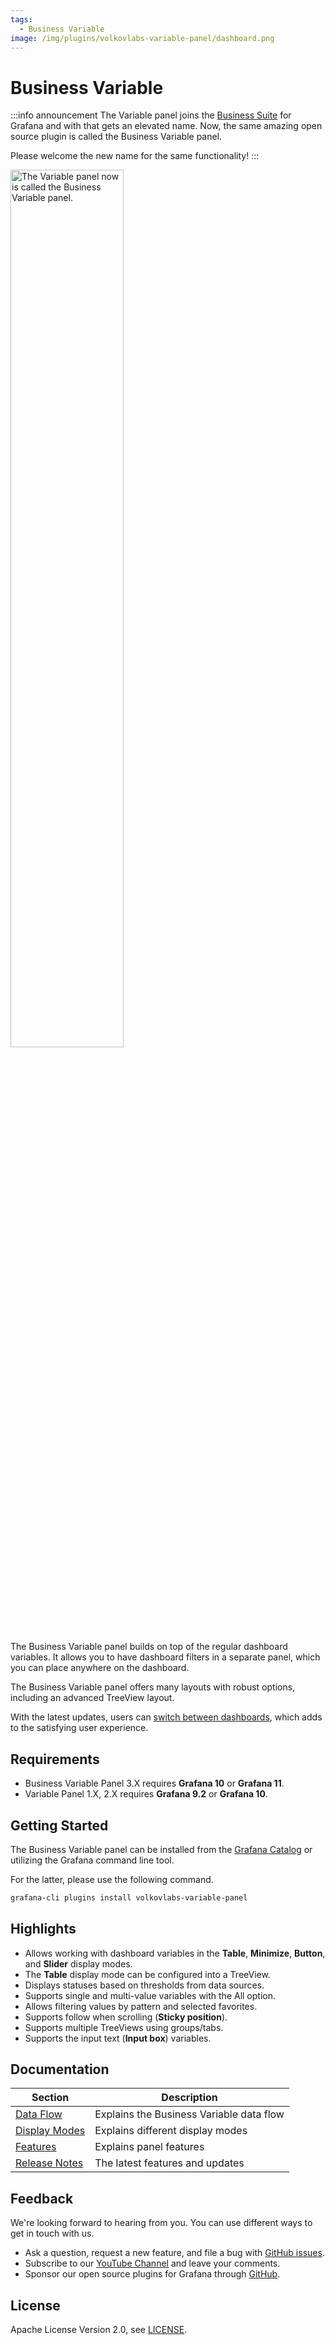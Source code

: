 ```yaml
---
tags:
  - Business Variable
image: /img/plugins/volkovlabs-variable-panel/dashboard.png
---
```



# Business Variable

:::info announcement
The Variable panel joins the [Business Suite](/plugins/) for Grafana and with that gets an elevated name. Now, the same amazing open source plugin is called the Business Variable panel.

Please welcome the new name for the same functionality!
:::

<Image
  title="The Variable panel now is called the Business Variable panel."
  src="/img/plugins/volkovlabs-variable-panel/new-name.png"
  width="60%"
/>

The Business Variable panel builds on top of the regular dashboard variables. It allows you to have dashboard filters in a separate panel, which you can place anywhere on the dashboard.

The Business Variable panel offers many layouts with robust options, including an advanced TreeView layout.

With the latest updates, users can [switch between dashboards](/plugins/volkovlabs-variable-panel/redirect), which adds to the satisfying user experience.

<Youtube
  id="vcdcLDVQYek"
  title="Business Variable Panel for Grafana. New features and updates in 3.0.0."
/>

## Requirements

- Business Variable Panel 3.X requires **Grafana 10** or **Grafana 11**.
- Variable Panel 1.X, 2.X requires **Grafana 9.2** or **Grafana 10**.

## Getting Started

The Business Variable panel can be installed from the [Grafana Catalog](https://grafana.com/grafana/plugins/volkovlabs-variable-panel/) or utilizing the Grafana command line tool.

For the latter, please use the following command.

```bash
grafana-cli plugins install volkovlabs-variable-panel
```

## Highlights

- Allows working with dashboard variables in the **Table**, **Minimize**, **Button**, and **Slider** display modes.
- The **Table** display mode can be configured into a TreeView.
- Displays statuses based on thresholds from data sources.
- Supports single and multi-value variables with the All option.
- Allows filtering values by pattern and selected favorites.
- Supports follow when scrolling (**Sticky position**).
- Supports multiple TreeViews using groups/tabs.
- Supports the input text (**Input box**) variables.

## Documentation

| Section                   | Description                              |
| ------------------------- | ---------------------------------------- |
| [Data Flow](data-flow/)   | Explains the Business Variable data flow |
| [Display Modes](layout/)  | Explains different display modes         |
| [Features](features)      | Explains panel features                  |
| [Release Notes](release/) | The latest features and updates          |

## Feedback

We're looking forward to hearing from you. You can use different ways to get in touch with us.

- Ask a question, request a new feature, and file a bug with [GitHub issues](https://github.com/volkovlabs/volkovlabs-variable-panel/issues).
- Subscribe to our [YouTube Channel](https://www.youtube.com/@volkovlabs) and leave your comments.
- Sponsor our open source plugins for Grafana through [GitHub](https://github.com/sponsors/VolkovLabs).

## License

Apache License Version 2.0, see [LICENSE](https://github.com/volkovlabs/volkovlabs-variable-panel/blob/main/LICENSE).
